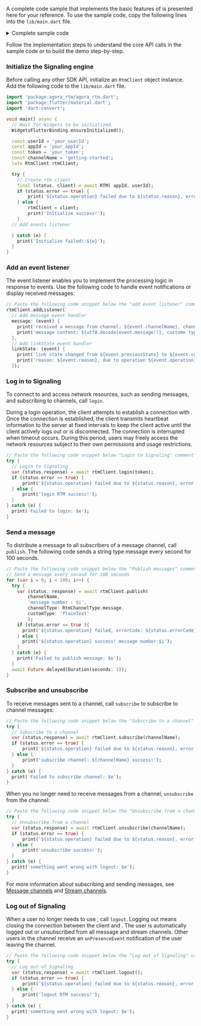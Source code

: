 <PlatformWrapper platform="flutter">

A complete code sample that implements the basic features of <Vpd k="NAME" /> is presented here for your reference. To use the sample code, copy the following lines into the `lib/main.dart` file.

<details>
<summary>Complete sample code</summary>

<CodeBlock language="dart" showLineNumbers>
{`import 'package:flutter/material.dart';

void main() async {
  WidgetsFlutterBinding.ensureInitialized();

  const userId = 'your_userId';
  const appId = 'your_appId';
  const token = 'your_token';
  const channelName = 'getting-started';
  late RtmClient rtmClient;

  // Create a Signaling client instance
  try {
    // Create rtm client
    final (status, client) = await RTM( appId, userId);
    if (status.error == true) {
        print('\${status.operation} failed due to \${status.reason}, error code: \${status.errorCode}');
    } else {
        rtmClient = client;
        print('Initialize success!');
    }

    // Add events listener
    rtmClient.addListener(
    // Add message event handler
    message: (event) {
      print('received a message from channel: \${event.channelName}, channel type : \${event.channelType}');
      print('message content: \${utf8.decode(event.message!)}, custom type: \${event.customType}');
    },
    // add link state event handler
    linkState: (event) {
      print('link state changed from \${event.previousState} to \${event.currentState}');
      print('reason: \${event.reason}, due to operation \${event.operation}');
    });
  } catch (e) {
    print('Initialize failed!:\${e}');
  }

  // Login to Signaling
  try {
    // login rtm service
    var (status,response) = await rtmClient.login(token);
    if (status.error == true) {
        print('\${status.operation} failed due to \${status.reason}, error code: \${status.errorCode}');
    } else {
        print('login RTM success!');
    }
  } catch (e) {
    print('Failed to login: $e');
  }

  // Subscribe to a channel
  try {
    var (status,response) = await rtmClient.subscribe(channelName);
    if (status.error == true) {
        print('\${status.operation} failed due to \${status.reason}, error code: \${status.errorCode}');
    } else {
        print('subscribe channel: \${channelName} success!');
    }
  } catch (e) {
    print('Failed to subscribe channel: $e');
  }

  // Publish messages
  // Send a message every second for 100 seconds
  for (var i = 0; i < 100; i++) {
    try {
      var (status, response) = await rtmClient.publish(
          channelName,
          'message number : $i',
          channelType: RtmChannelType.message,
          customType: 'PlainText'
          );
      if (status.error == true ){
        print('\${status.operation} failed, errorCode: \${status.errorCode}, due to \${status.reason}');
      } else {
        print('\${status.operation} success! message number:$i');
      }
    } catch (e) {
      print('Failed to publish message: $e');
    }
    await Future.delayed(Duration(seconds: 1));
  }

  // Unsubscribe from a channel
  try {
    var (status,response) = await rtmClient.unsubscribe(channelName);
    if (status.error == true) {
        print('\${status.operation} failed due to \${status.reason}, error code: \${status.errorCode}');
    } else {
        print('unsubscribe success!');
    }
  } catch (e) {
    print('something went wrong with logout: $e');
  }

  // Logout of Signaling
  try {
    // logout rtm service
    var (status,response) = await rtmClient.logout();
    if (status.error == true) {
        print('\${status.operation} failed due to \${status.reason}, error code: \${status.errorCode}');
    } else {
        print('logout RTM success!');
    }
  } catch (e) {
    print('something went wrong with logout: $e');
  }
}`}
</CodeBlock>
</details>

Follow the implementation steps to understand the core API calls in the sample code or to build the demo step-by-step.

### Initialize the Signaling engine​

Before calling any other <Vg k="SIG" /> SDK API, initialize an `RtmClient` object instance. Add the following code to the `lib/main.dart` file. 

```dart
import 'package:agora_rtm/agora_rtm.dart';
import 'package:flutter/material.dart';
import 'dart:convert';

void main() async {
  // Wait for Widgets to be initialized.
  WidgetsFlutterBinding.ensureInitialized();

  const userId = 'your_userId';
  const appId = 'your_appId';
  const token = 'your_token';
  const channelName = 'getting-started';
  late RtmClient rtmClient;

  try {
    // Create rtm client
    final (status, client) = await RTM( appId, userId);
    if (status.error == true) {
        print('${status.operation} failed due to ${status.reason}, error code: ${status.errorCode}');
    } else {
        rtmClient = client;
        print('Initialize success!');
    }
  // Add events listener

  } catch (e) {
    print('Initialize failed!:${e}');
  }
}
```

### Add an event listener​

The event listener enables you to implement the processing logic in response to <Vg k="SIG" /> events. Use the following code to handle event notifications or display received messages:

```dart
// Paste the following code snippet below the "add event listener" comment
rtmClient.addListener(
  // Add message event handler
  message: (event) {
    print('received a message from channel: ${event.channelName}, channel type : ${event.channelType}');
    print('message content: ${utf8.decode(event.message!)}, custome type: ${event.customType}');
  },
  // Add linkState event handler
  linkState: (event) {
    print('link state changed from ${event.previousState} to ${event.currentState}');
    print('reason: ${event.reason}, due to operation ${event.operation}');
  });
```

### Log in to Signaling​

To connect to <Vg k="SIG" /> and access <Vg k="SIG" /> network resources, such as sending messages, and subscribing to channels, call `login`.

During a login operation, the client attempts to establish a connection with <Vg k="SIG" />. Once the connection is established, the client transmits heartbeat information to the <Vg k="SIG" /> server at fixed intervals to keep the client active until the client actively logs out or is disconnected. The connection is interrupted when timeout occurs. During this period, users may freely access the <Vg k="SIG" /> network resources subject to their own permissions and usage restrictions.

```dart
// Paste the following code snippet below "Login to Signaling" comment
try {
  // Login to Signaling
  var (status,response) = await rtmClient.login(token);
  if (status.error == true) {
      print('${status.operation} failed due to ${status.reason}, error code: ${status.errorCode}');
  } else {
      print('login RTM success!');
  }
} catch (e) {
  print('Failed to login: $e');
}
```

### Send a message​

To distribute a message to all subscribers of a message channel, call `publish`. The following code sends a string type message every second for 100 seconds.

```dart
// Paste the following code snippet below the "Publish messages" comment
// Send a message every second for 100 seconds
for (var i = 0; i < 100; i++) {
  try {
    var (status, response) = await rtmClient.publish(
        channelName,
        'message number : $i',
        channelType: RtmChannelType.message,
        customType: 'PlainText'
        );
    if (status.error == true ){
      print('${status.operation} failed, errorCode: ${status.errorCode}, due to ${status.reason}');
    } else {
      print('${status.operation} success! message number:$i');
    }
  } catch (e) {
    print('Failed to publish message: $e');
  }
  await Future.delayed(Duration(seconds: 1));
}
```

### Subscribe and unsubscribe​

To receive messages sent to a channel, call `subscribe` to subscribe to channel messages:

```dart
// Paste the following code snippet below the "Subscribe to a channel" comment
try {
  // Subscribe to a channel
  var (status,response) = await rtmClient.subscribe(channelName);
  if (status.error == true) {
      print('${status.operation} failed due to ${status.reason}, error code: ${status.errorCode}');
  } else {
      print('subscribe channel: ${channelName} success!');
  }
} catch (e) {
  print('Failed to subscribe channel: $e');
}
```

When you no longer need to receive messages from a channel, `unsubscribe` from the channel:

```dart
// Paste the following code snippet below the "Unsubscribe from a channel" comment
try {
  // Unsubscribe from a channel
  var (status,response) = await rtmClient.unsubscribe(channelName);
  if (status.error == true) {
      print('${status.operation} failed due to ${status.reason}, error code: ${status.errorCode}');
  } else {
      print('unsubscribe success!');
  }
} catch (e) {
  print('something went wrong with logout: $e');
}
```

For more information about subscribing and sending messages, see [Message channels](../core-functionality/message-channel) and [Stream channels](../core-functionality/stream-channel).

### Log out of Signaling​

When a user no longer needs to use <Vg k="SIG" />, call `logout`. Logging out means closing the connection between the client and <Vg k="SIG" />. The user is automatically logged out or unsubscribed from all message and stream channels. Other users in the channel receive an `onPresenceEvent` notification of the user leaving the channel.

```dart
// Paste the following code snippet below the "Log out of Signaling​" comment
try {
  // Log out of Signaling​
  var (status,response) = await rtmClient.logout();
  if (status.error == true) {
      print('${status.operation} failed due to ${status.reason}, error code: ${status.errorCode}');
  } else {
      print('logout RTM success!');
  }
} catch (e) {
  print('something went wrong with logout: $e');
}
```

</PlatformWrapper>